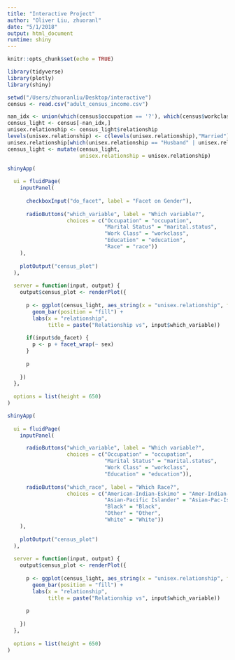 ```yaml
---
title: "Interactive Project"
author: "Oliver Liu, zhuoranl"
date: "5/1/2018"
output: html_document
runtime: shiny
---
```


```r
knitr::opts_chunk$set(echo = TRUE)
```

```r
library(tidyverse)
library(plotly)
library(shiny)

setwd("/Users/zhuoranliu/Desktop/interactive")
census <- read.csv("adult_census_income.csv")

nan_idx <- union(which(census$occupation == '?'), which(census$workclass == '?'))
census_light <- census[-nan_idx,]
unisex.relationship <- census_light$relationship
levels(unisex.relationship) <- c(levels(unisex.relationship),"Married")
unisex.relationship[which(unisex.relationship == "Husband" | unisex.relationship == "Wife")] = "Married"
census_light <- mutate(census_light,
                       unisex.relationship = unisex.relationship)
```

```r
shinyApp(
  
  ui = fluidPage(
    inputPanel(
      
      checkboxInput("do_facet", label = "Facet on Gender"),
  
      radioButtons("which_variable", label = "Which variable?",
                   choices = c("Occupation" = "occupation",
                               "Marital Status" = "marital.status",
                               "Work Class" = "workclass",
                               "Education" = "education",
                               "Race" = "race"))
    ),
    
    plotOutput("census_plot")
  ),
  
  server = function(input, output) {
    output$census_plot <- renderPlot({
      
      p <- ggplot(census_light, aes_string(x = "unisex.relationship", fill = input$which_variable)) +
        geom_bar(position = "fill") +
        labs(x = "relationship",
             title = paste("Relationship vs", input$which_variable))
      
      if(input$do_facet) {
        p <- p + facet_wrap(~ sex)
      }
      
      p
      
    })
  },
  
  options = list(height = 650)
)
```

```r
shinyApp(
  
  ui = fluidPage(
    inputPanel(

      radioButtons("which_variable", label = "Which variable?",
                   choices = c("Occupation" = "occupation",
                               "Marital Status" = "marital.status",
                               "Work Class" = "workclass",
                               "Education" = "education")),
      
      radioButtons("which_race", label = "Which Race?",
                   choices = c("American-Indian-Eskimo" = "Amer-Indian-Eskimo",
                               "Asian-Pacific Islander" = "Asian-Pac-Islander",
                               "Black" = "Black",
                               "Other" = "Other",
                               "White" = "White"))
    ),
    
    plotOutput("census_plot")
  ),
  
  server = function(input, output) {
    output$census_plot <- renderPlot({
      
      p <- ggplot(census_light, aes_string(x = "unisex.relationship", fill = input$which_variable)) +
        geom_bar(position = "fill") +
        labs(x = "relationship",
             title = paste("Relationship vs", input$which_variable))
      
      p
      
    })
  },
  
  options = list(height = 650)
)
```